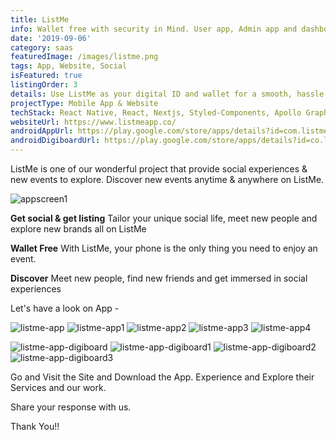 ```yaml
---
title: ListMe
info: Wallet free with security in Mind. User app, Admin app and dashboard.
date: '2019-09-06'
category: saas
featuredImage: /images/listme.png
tags: App, Website, Social
isFeatured: true
listingOrder: 3
details: Use ListMe as your digital ID and wallet for a smooth, hassle free entry. Create social experiences as your selfie unlocks your digital identity. The build-in ID verification, ListMe makes it possible for you to have your name submitted to as many events of your preferred bar/club/event while still being in the comfort of your home, or hotel room. All that you need is a profile that can be made through the app.
projectType: Mobile App & Website
techStack: React Native, React, Nextjs, Styled-Components, Apollo GraphQL, Mongo DB
websiteUrl: https://www.listmeapp.co/
androidAppUrl: https://play.google.com/store/apps/details?id=com.listme
androidDigiboardUrl: https://play.google.com/store/apps/details?id=co.listmeapp.bouncer
---
```


ListMe is one of our wonderful project that provide social experiences & new events to explore. Discover new events anytime & anywhere on ListMe.

![appscreen1](../images/listme-home-page.png)

**Get social & get listing**
Tailor your unique social life, meet new people and explore new brands all on ListMe

**Wallet Free**
With ListMe, your phone is the only thing you need to enjoy an event.

**Discover**
Meet new people, find new friends and get immersed in social experiences

Let's have a look on App -

![listme-app](../images/listme-app.png)
![listme-app1](../images/listme-app1.png)
![listme-app2](../images/listme-app2.png)
![listme-app3](../images/listme-app3.png)
![listme-app4](../images/listme-app4.png)

![listme-app-digiboard](../images/lisme-app-digiboard.png)
![listme-app-digiboard1](../images/listme-app-digiboard1.png)
![listme-app-digiboard2](../images/listme-app-digiboard2.png)
![listme-app-digiboard3](../images/listme-app-digiboard3.png)

Go and Visit the Site and Download the App.
Experience and Explore their Services and our work.

Share your response with us.

Thank You!!
